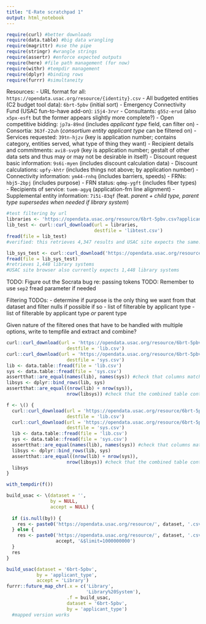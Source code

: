 ```yaml
---
title: "E-Rate scratchpad 1"
output: html_notebook
---
```


 

```r
require(curl) #better downloads
require(data.table) #big data wrangling
require(magrittr) #use the pipe
require(stringr) #wrangle strings
require(assertr) #enforce expected outputs
require(here) #file path management (for now)
require(withr) #tempdir management 
require(dplyr) #binding rows
require(furrr) #simultaneity
```

Resources:
- URL format for all: ` https://opendata.usac.org/resource/{identity}.csv` 
- All budgeted entities (C2 budget tool data): `6brt-5pbv` (initial sort)
- Emergency Connectivity Fund (USAC fun-to-have add-on): `i5j4-3rvr`
- Consultants: `g55z-erud` (also `x5px-esft` but the former appears slightly more complete?)
- Open competitive bidding: `jp7a-89nd` (includes *applicant type* field, can filter on)
- Consortia: `363f-22uh` (*consortium entity applicant type* can be filtered on)
- Services requested: `39tn-hjzv` (key is application number; contains category, entities served, what type of thing they want)
- Recipient details and commitments: `avi8-svp9` (key is application number; gestalt of other data sets and thus may or may not be desirable in itself)
- Discount request basic information: `9s6i-myen` (includes discount calculation data)
- Discount calculations: `upfy-khtr` (includes things not above; by application number)
- Connectivity information: `ym44-rnhq` (includes barriers, speeds)
- FRNs: `hbj5-2bpj` (includes purpose) 
- FRN status: `qdmp-ygft` (includes fiber types)
- Recipients of service: `tuem-agyq` (application-frn line alignment)
- Supplemental entity information: `7i5i-83qf` (feat. *parent + child type, parent type supersedes when needed if library system*)
```r
#test filtering by url
libraries <- 'https://opendata.usac.org/resource/6brt-5pbv.csv?applicant_type=Library&$limit=100000000'
lib_test <- curl::curl_download(url = libraries,
                                destfile = 'libtest.csv')
fread(file = lib_test)
#verified: this retrieves 4,347 results and USAC site expects the same.

lib_sys_test <- curl::curl_download('https://opendata.usac.org/resource/6brt-5pbv.csv?applicant_type=Library%20System&$limit=1000000000', destfile = 'systest.csv')
fread(file = lib_sys_test)
#retrieves 1,448 library systems
#USAC site browser also currently expects 1,448 library systems
```

TODO: Figure out the Socrata bug re: passing tokens
TODO: Remember to use `sep2` fread parameter if needed

Filtering TODOs:
- determine if purpose is the only thing we want from that dataset and filter nulls if possible if so
- list of filterable by applicant type
- list of filterable by applicant type *or* parent type

Given nature of the filtered ones that have to be handled with multiple options, write to tempfile and extract and combine?

```r
curl::curl_download(url = 'https://opendata.usac.org/resource/6brt-5pbv.csv?applicant_type=Library&$limit=1000000000',
                      destfile = 'lib.csv')
curl::curl_download(url = 'https://opendata.usac.org/resource/6brt-5pbv.csv?applicant_type=Library%20System&$limit=1000000000',
                      destfile = 'sys.csv')
lib <- data.table::fread(file = 'lib.csv')
sys <- data.table::fread(file = 'sys.csv')
assertthat::are_equal(names(lib), names(sys)) #check that columns match 
libsys <- dplyr::bind_rows(lib, sys)
assertthat::are_equal((nrow(lib) + nrow(sys)),
                      nrow(libsys)) #check that the combined table contains rows from each 
```
```r
f <- \() {
  curl::curl_download(url = 'https://opendata.usac.org/resource/6brt-5pbv.csv?applicant_type=Library&$limit=1000000000',
                      destfile = 'lib.csv')
  curl::curl_download(url = 'https://opendata.usac.org/resource/6brt-5pbv.csv?applicant_type=Library%20System&$limit=1000000000',
                      destfile = 'sys.csv')
  lib <- data.table::fread(file = 'lib.csv')
  sys <- data.table::fread(file = 'sys.csv')
  assertthat::are_equal(names(lib), names(sys)) #check that columns match 
  libsys <- dplyr::bind_rows(lib, sys)
  assertthat::are_equal((nrow(lib) + nrow(sys)),
                      nrow(libsys)) #check that the combined table contains rows from each 
  libsys
}
```

```r
with_tempdir(f())
```

```r
build_usac <- \(dataset = '',
                by = NULL,
                accept = NULL) {
  
  if (is.null(by)) {
    res <- paste0('https://opendata.usac.org/resource/', dataset, '.csv?', '$limit=10000000000') 
  } else {
    res <- paste0('https://opendata.usac.org/resource/', dataset, '.csv?', by, '_',
                  accept, '&$limit=1000000000')
  }
  res
}

build_usac(dataset = '6brt-5pbv',
           by = 'applicant_type',
           accept = 'Library')
furrr::future_map_chr(.x = c('Library',
                             'Library%20System'),
                      .f = build_usac,
                      dataset = '6brt-5pbv',
                      by = 'applicant_type')
  #mapped version works 
```

